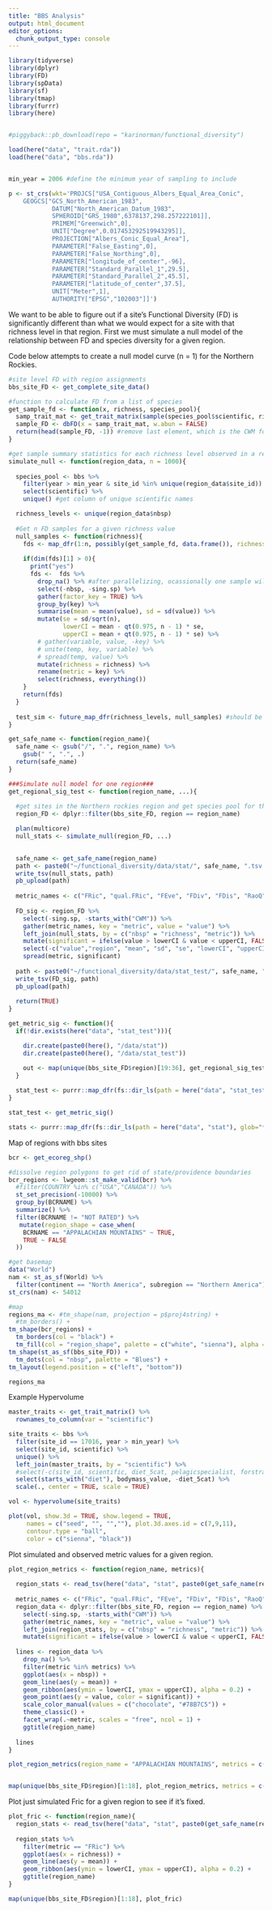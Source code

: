 ```yaml
---
title: "BBS Analysis"
output: html_document
editor_options: 
  chunk_output_type: console
---
```



```r

library(tidyverse)
library(dplyr)
library(FD)
library(spData)
library(sf)
library(tmap)
library(furrr)
library(here)


#piggyback::pb_download(repo = "karinorman/functional_diversity")

load(here("data", "trait.rda"))
load(here("data", "bbs.rda"))


min_year = 2006 #define the minimum year of sampling to include

p <- st_crs(wkt='PROJCS["USA_Contiguous_Albers_Equal_Area_Conic",
    GEOGCS["GCS_North_American_1983",
            DATUM["North_American_Datum_1983",
            SPHEROID["GRS_1980",6378137,298.257222101]],
            PRIMEM["Greenwich",0],
            UNIT["Degree",0.017453292519943295]],
            PROJECTION["Albers_Conic_Equal_Area"],
            PARAMETER["False_Easting",0],
            PARAMETER["False_Northing",0],
            PARAMETER["longitude_of_center",-96],
            PARAMETER["Standard_Parallel_1",29.5],
            PARAMETER["Standard_Parallel_2",45.5],
            PARAMETER["latitude_of_center",37.5],
            UNIT["Meter",1],
            AUTHORITY["EPSG","102003"]]')

```
We want to be able to figure out if a site's Functional Diversity (FD) is significantly different than what we would expect for a site with that richness level in that region. First we must simulate a null model of the relationship between FD and species diversity for a given region.

Code below attempts to create a null model curve (n = 1) for the Northern Rockies.
```r
#site level FD with region assignments
bbs_site_FD <- get_complete_site_data()

#function to calculate FD from a list of species
get_sample_fd <- function(x, richness, species_pool){
  samp_trait_mat <- get_trait_matrix(sample(species_pool$scientific, richness)) #sample needs list, so specify the column name to change type 
  sample_FD <- dbFD(x = samp_trait_mat, w.abun = FALSE)
  return(head(sample_FD, -1)) #remove last element, which is the CWM for each trait
}

#get sample summary statistics for each richness level observed in a region 
simulate_null <- function(region_data, n = 1000){
  
  species_pool <- bbs %>% 
    filter(year > min_year & site_id %in% unique(region_data$site_id)) %>%
    select(scientific) %>%
    unique() #get column of unique scientific names

  richness_levels <- unique(region_data$nbsp)
  
  #Get n FD samples for a given richness value
  null_samples <- function(richness){
    fds <- map_dfr(1:n, possibly(get_sample_fd, data.frame()), richness = richness, species_pool = species_pool)
    
    if(dim(fds)[1] > 0){
      print("yes")
      fds <-  fds %>%
        drop_na() %>% #after parallelizing, ocassionally one sample will result in NA for FDiv, still trying to figure out why
        select(-nbsp, -sing.sp) %>%
        gather(factor_key = TRUE) %>%
        group_by(key) %>%
        summarise(mean = mean(value), sd = sd(value)) %>%
        mutate(se = sd/sqrt(n),
               lowerCI = mean - qt(0.975, n - 1) * se, 
               upperCI = mean + qt(0.975, n - 1) * se) %>%
        # gather(variable, value, -key) %>%
        # unite(temp, key, variable) %>%
        # spread(temp, value) %>%
        mutate(richness = richness) %>%
        rename(metric = key) %>%
        select(richness, everything())
    }
    return(fds)
  }
  
  test_sim <- future_map_dfr(richness_levels, null_samples) #should be future_map
}

get_safe_name <- function(region_name){
  safe_name <- gsub("/", ".", region_name) %>%
    gsub(" ", ".", .)
  return(safe_name)
}

###Simulate null model for one region###
get_regional_sig_test <- function(region_name, ...){
  
  #get sites in the Northern rockies region and get species pool for that region
  region_FD <- dplyr::filter(bbs_site_FD, region == region_name)

  plan(multicore)
  null_stats <- simulate_null(region_FD, ...)

  
  safe_name <- get_safe_name(region_name)
  path <- paste0("~/functional_diversity/data/stat/", safe_name, ".tsv.bz2")
  write_tsv(null_stats, path)
  pb_upload(path)
  
  metric_names <- c("FRic", "qual.FRic", "FEve", "FDiv", "FDis", "RaoQ")
  
  FD_sig <- region_FD %>%
    select(-sing.sp, -starts_with("CWM")) %>%
    gather(metric_names, key = "metric", value = "value") %>%
    left_join(null_stats, by = c("nbsp" = "richness", "metric")) %>%
    mutate(significant = ifelse(value > lowerCI & value < upperCI, FALSE, TRUE)) %>%
    select(-c("value","region", "mean", "sd", "se", "lowerCI", "upperCI")) %>%
    spread(metric, significant)
  
  path <- paste0("~/functional_diversity/data/stat_test/", safe_name, ".tsv.bz2")
  write_tsv(FD_sig, path)
  pb_upload(path)
  
  return(TRUE)
}

get_metric_sig <- function(){
  if(!dir.exists(here("data", "stat_test"))){

    dir.create(paste0(here(), "/data/stat"))
    dir.create(paste0(here(), "/data/stat_test"))

    out <- map(unique(bbs_site_FD$region)[19:36], get_regional_sig_test)
  }
  
  stat_test <- purrr::map_dfr(fs::dir_ls(path = here("data", "stat_test"), glob="*.tsv.bz2"), readr::read_tsv, .id = "region")
}

stat_test <- get_metric_sig()

stats <- purrr::map_dfr(fs::dir_ls(path = here("data", "stat"), glob="*.tsv.bz2"), readr::read_tsv, .id = "region")

```

Map of regions with bbs sites
```r
bcr <- get_ecoreg_shp()

#dissolve region polygons to get rid of state/providence boundaries
bcr_regions <- lwgeom::st_make_valid(bcr) %>%
  #filter(COUNTRY %in% c("USA","CANADA")) %>%
  st_set_precision(-10000) %>%
  group_by(BCRNAME) %>%
  summarize() %>%
  filter(BCRNAME != "NOT RATED") %>%
   mutate(region_shape = case_when(
    BCRNAME == "APPALACHIAN MOUNTAINS" ~ TRUE,
    TRUE ~ FALSE
  ))

#get basemap
data("World")
nam <- st_as_sf(World) %>% 
  filter(continent == "North America", subregion == "Northern America")
st_crs(nam) <- 54012

#map
regions_ma <- #tm_shape(nam, projection = p$proj4string) +
  #tm_borders() +
tm_shape(bcr_regions) +
  tm_borders(col = "black") +
  tm_fill(col = "region_shape", palette = c("white", "sienna"), alpha = 0.25, legend.show = FALSE) +
tm_shape(st_as_sf(bbs_site_FD)) +
  tm_dots(col = "nbsp", palette = "Blues") +
tm_layout(legend.position = c("left", "bottom"))

regions_ma
```

Example Hypervolume
```r
master_traits <- get_trait_matrix() %>%
  rownames_to_column(var = "scientific")

site_traits <- bbs %>%
  filter(site_id == 17016, year > min_year) %>%
  select(site_id, scientific) %>%
  unique() %>%
  left_join(master_traits, by = "scientific") %>%
  #select(-c(site_id, scientific, diet_5cat, pelagicspecialist, forstrat_speclevel, nocturnal, forstrat_watbelowsurf, forstrat_wataroundsurf)) %>% #remove categorical variables
  select(starts_with("diet"), bodymass_value, -diet_5cat) %>%
  scale(., center = TRUE, scale = TRUE)

vol <- hypervolume(site_traits)

plot(vol, show.3d = TRUE, show.legend = TRUE, 
     names = c("seed", "", "",""), plot.3d.axes.id = c(7,9,11),
     contour.type = "ball",
     color = c("sienna", "black"))
```


Plot simulated and observed metric values for a given region. 
```r
plot_region_metrics <- function(region_name, metrics){
  
  region_stats <- read_tsv(here("data", "stat", paste0(get_safe_name(region_name), ".tsv.bz2")))
  
  metric_names <- c("FRic", "qual.FRic", "FEve", "FDiv", "FDis", "RaoQ")
  region_data <- dplyr::filter(bbs_site_FD, region == region_name) %>%
    select(-sing.sp, -starts_with("CWM")) %>%
    gather(metric_names, key = "metric", value = "value") %>%
    left_join(region_stats, by = c("nbsp" = "richness", "metric")) %>%
    mutate(significant = ifelse(value > lowerCI & value < upperCI, FALSE, TRUE))
  
  lines <- region_data %>%
    drop_na() %>%
    filter(metric %in% metrics) %>%
    ggplot(aes(x = nbsp)) + 
    geom_line(aes(y = mean)) +
    geom_ribbon(aes(ymin = lowerCI, ymax = upperCI), alpha = 0.2) +
    geom_point(aes(y = value, color = significant)) +
    scale_color_manual(values = c("chocolate", "#78B7C5")) +
    theme_classic() +
    facet_wrap(.~metric, scales = "free", ncol = 1) +
    ggtitle(region_name)
  
  lines
}

plot_region_metrics(region_name = "APPALACHIAN MOUNTAINS", metrics = c("FDis", "FDiv", "FEve"))


map(unique(bbs_site_FD$region)[1:18], plot_region_metrics, metrics = c("FDis", "FDiv", "FEve"))
```

Plot just simulated Fric for a given region to see if it's fixed.
```r
plot_fric <- function(region_name){
  region_stats <- read_tsv(here("data", "stat", paste0(get_safe_name(region_name), ".tsv.bz2")))
  
  region_stats %>%
    filter(metric == "FRic") %>%
    ggplot(aes(x = richness)) + 
    geom_line(aes(y = mean)) +
    geom_ribbon(aes(ymin = lowerCI, ymax = upperCI), alpha = 0.2) +
    ggtitle(region_name)
}

map(unique(bbs_site_FD$region)[1:18], plot_fric)

```
